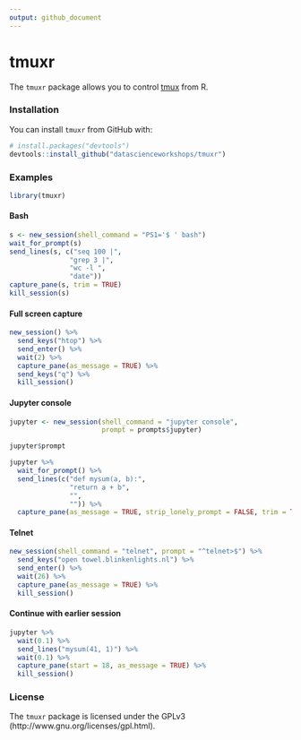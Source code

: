 ```yaml
---
output: github_document
---
```


<!-- README.md is generated from README.Rmd. Please edit that file -->

# tmuxr

The `tmuxr` package allows you to control [tmux](https://github.com/tmux/tmux/wiki) from R. 

### Installation

You can install `tmuxr` from GitHub with:

```R
# install.packages("devtools")
devtools::install_github("datascienceworkshops/tmuxr")
```

### Examples

```r
library(tmuxr)
```

#### Bash

```r
s <- new_session(shell_command = "PS1='$ ' bash")
wait_for_prompt(s)
send_lines(s, c("seq 100 |",
               "grep 3 |",
               "wc -l ",
               "date"))
capture_pane(s, trim = TRUE)
kill_session(s)
```

#### Full screen capture

```r
new_session() %>%
  send_keys("htop") %>%
  send_enter() %>%
  wait(2) %>%
  capture_pane(as_message = TRUE) %>%
  send_keys("q") %>%
  kill_session()
```

#### Jupyter console

```r
jupyter <- new_session(shell_command = "jupyter console",
                       prompt = prompts$jupyter)

jupyter$prompt

jupyter %>%
  wait_for_prompt() %>%
  send_lines(c("def mysum(a, b):",
               "return a + b",
               "",
               "")) %>%
  capture_pane(as_message = TRUE, strip_lonely_prompt = FALSE, trim = TRUE)
```


#### Telnet

```r
new_session(shell_command = "telnet", prompt = "^telnet>$") %>%
  send_keys("open towel.blinkenlights.nl") %>%
  send_enter() %>%
  wait(26) %>%
  capture_pane(as_message = TRUE) %>%
  kill_session()
```

#### Continue with earlier session

```r
jupyter %>%
  wait(0.1) %>%
  send_lines("mysum(41, 1)") %>%
  wait(0.1) %>%
  capture_pane(start = 18, as_message = TRUE) %>%
  kill_session()
```


### License

The `tmuxr` package is licensed under the GPLv3 (http://www.gnu.org/licenses/gpl.html).

